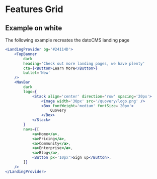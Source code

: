
# Features Grid

## Example on white

The following example recreates the datoCMS landing page

```jsx
<LandingProvider bg='#24114D'>
    <TopBanner
        dark
        heading='Check out more landing pages, we have plenty'
        cta={<Button>Learn More</Button>}
        bullet='New'
    />
    <NavBar
        dark
        logo={
            <Stack align='center' direction='row' spacing='20px'>
                <Image width='30px' src='/quovery/logo.png' />
                <Box fontWeight='medium' fontSize='20px'>
                    Quovery
                </Box>
            </Stack>
        }
        navs={[
            <a>Home</a>,
            <a>Pricing</a>,
            <a>Community</a>,
            <a>Enterprise</a>,
            <a>Blog</a>,
            <Button px='10px'>Sign up</Button>,
        ]}
    />
</LandingProvider>
```

